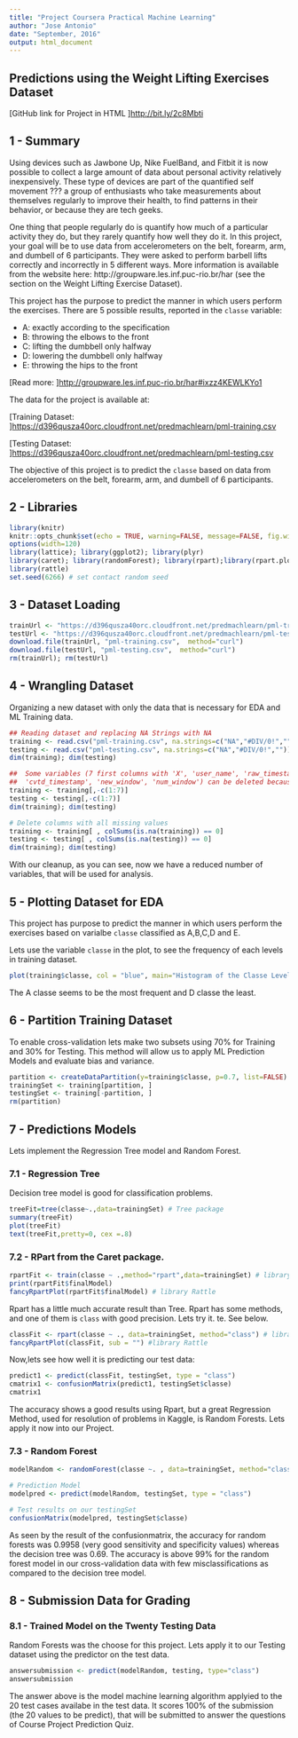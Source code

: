 ```yaml
---
title: "Project Coursera Practical Machine Learning"
author: "Jose Antonio" 
date: "September, 2016"
output: html_document
---
```


## Predictions using the Weight Lifting Exercises Dataset

[GitHub link for Project in HTML ]<http://bit.ly/2c8Mbti>  


## 1 - Summary
Using devices such as Jawbone Up, Nike FuelBand, and Fitbit it is now possible to collect a large amount of data about personal activity relatively inexpensively. These type of devices are part of the quantified self movement ??? a group of enthusiasts who take measurements about themselves regularly to improve their health, to find patterns in their behavior, or because they are tech geeks. 

One thing that people regularly do is quantify how much of a particular activity they do, but they rarely quantify how well they do it. In this project, your goal will be to use data from accelerometers on the belt, forearm, arm, and dumbell of 6 participants. They were asked to perform barbell lifts correctly and incorrectly in 5 different ways. More information is available from the website here: http://groupware.les.inf.puc-rio.br/har (see the section on the Weight Lifting Exercise Dataset).

This project has the purpose to predict the manner in which users perform the exercises. There are 5 possible results, reported in the `classe` variable:

* A: exactly according to the specification
* B: throwing the elbows to the front
* C: lifting the dumbbell only halfway
* D: lowering the dumbbell only halfway
* E: throwing the hips to the front

[Read more: ]<http://groupware.les.inf.puc-rio.br/har#ixzz4KEWLKYo1>

The data for the project is available at:

[Training Dataset:  ]<https://d396qusza40orc.cloudfront.net/predmachlearn/pml-training.csv> 

[Testing Dataset:  ]<https://d396qusza40orc.cloudfront.net/predmachlearn/pml-testing.csv>

The objective of this project is to predict the `classe` based on data from accelerometers on the belt, forearm, arm, and dumbell of 6 participants.

## 2 - Libraries
```r
library(knitr)
knitr::opts_chunk$set(echo = TRUE, warning=FALSE, message=FALSE, fig.width=10, fig.height=5)
options(width=120)
library(lattice); library(ggplot2); library(plyr)
library(caret); library(randomForest); library(rpart);library(rpart.plot); library(tree)
library(rattle)
set.seed(6266) # set contact random seed
```

## 3 - Dataset Loading

```r
trainUrl <- "https://d396qusza40orc.cloudfront.net/predmachlearn/pml-training.csv"
testUrl <- "https://d396qusza40orc.cloudfront.net/predmachlearn/pml-testing.csv"
download.file(trainUrl, "pml-training.csv",  method="curl")
download.file(testUrl, "pml-testing.csv",  method="curl")
rm(trainUrl); rm(testUrl)
```

## 4 - Wrangling Dataset
Organizing a new dataset with only the data that is necessary for EDA and ML Training data.

```r
## Reading dataset and replacing NA Strings with NA
training <- read.csv("pml-training.csv", na.strings=c("NA","#DIV/0!",""))
testing <- read.csv("pml-testing.csv", na.strings=c("NA","#DIV/0!",""))
dim(training); dim(testing)
```

```r
##  Some variables (7 first columns with 'X', 'user_name', 'raw_timestamp_part_1', 'raw_timestamp_part_2', 
##  'cvtd_timestamp', 'new_window', 'num_window') can be deleted because will not useful to this Project.
training <- training[,-c(1:7)]
testing <- testing[,-c(1:7)]
dim(training); dim(testing)
```

```r
# Delete columns with all missing values
training <- training[ , colSums(is.na(training)) == 0]
testing <- testing[ , colSums(is.na(testing)) == 0]
dim(training); dim(testing)
```

With our cleanup, as you can see, now we have a reduced number of variables, that will be used for analysis.

## 5 - Plotting Dataset for EDA
This project has purpose to predict the manner in which users perform the exercises based on varialbe `classe` classified as A,B,C,D and E. 

Lets use the variable `classe` in the plot, to see the frequency of each levels in training dataset.

```r
plot(training$classe, col = "blue", main="Histogram of the Classe Levels")
```

The A classe seems to be the most frequent and D classe the least.

## 6 - Partition Training Dataset 

To enable cross-validation lets make two subsets using 70% for Training and 30% for Testing.
This method will allow us to apply ML Prediction Models and evaluate bias and variance.

```r
partition <- createDataPartition(y=training$classe, p=0.7, list=FALSE)
trainingSet <- training[partition, ] 
testingSet <- training[-partition, ]
rm(partition)
```


## 7 - Predictions Models

Lets implement the Regression Tree model and Random Forest.

### 7.1 - Regression Tree

Decision tree model is good for classification problems.

```r
treeFit=tree(classe~.,data=trainingSet) # Tree package
summary(treeFit)
plot(treeFit)
text(treeFit,pretty=0, cex =.8)
```

### 7.2 - RPart from the Caret package.

```r
rpartFit <- train(classe ~ .,method="rpart",data=trainingSet) # library Caret
print(rpartFit$finalModel)
fancyRpartPlot(rpartFit$finalModel) # library Rattle
```

Rpart has a little much accurate result than Tree.
Rpart has some methods, and one of them is `class` with good precision.
Lets try it. te. See below.

```r
classFit <- rpart(classe ~ ., data=trainingSet, method="class") # library caret
fancyRpartPlot(classFit, sub = "") #library Rattle
```

Now,lets see how well it is predicting our test data:

```r
predict1 <- predict(classFit, testingSet, type = "class")
cmatrix1 <- confusionMatrix(predict1, testingSet$classe)
cmatrix1
```

The accuracy shows a good results using Rpart, but a great Regression Method, used for resolution of problems in Kaggle, is Random Forests. Lets apply it now into our Project. 

### 7.3 - Random Forest

```r
modelRandom <- randomForest(classe ~. , data=trainingSet, method="class")

# Prediction Model
modelpred <- predict(modelRandom, testingSet, type = "class")

# Test results on our testingSet
confusionMatrix(modelpred, testingSet$classe)
```

As seen by the result of the confusionmatrix, the accuracy for random forests was 0.9958 (very good sensitivity and specificity values) whereas the decision tree was 0.69.
The accuracy is above 99% for the random forest model in our cross-validation data with few misclassifications as compared to the decision tree model.

## 8 - Submission Data for Grading

### 8.1 - Trained Model on the Twenty Testing Data

Random Forests was the choose for this project. Lets apply it to our Testing dataset using the predictor on the test data.

```r
answersubmission <- predict(modelRandom, testing, type="class")
answersubmission
```

The answer above is the model machine learning algorithm applyied to the 20 test cases availabe in the test data. It scores 100% of the submission (the 20 values to be predict), that will be submitted to answer the questions of Course Project Prediction Quiz. 



